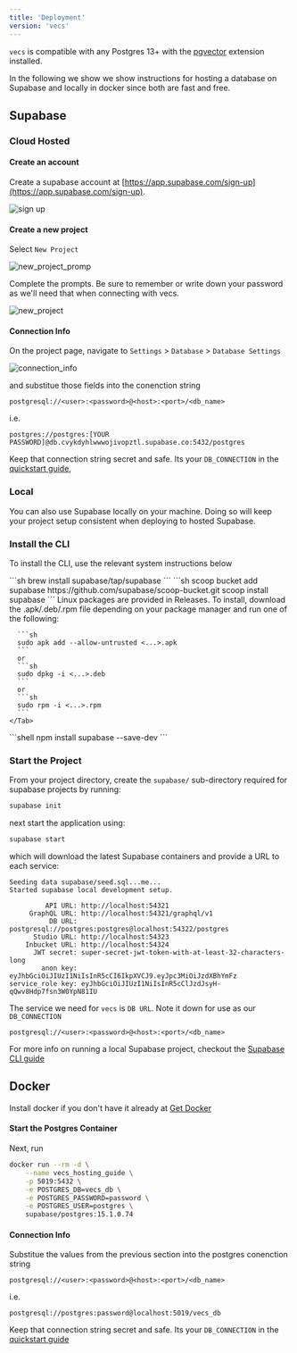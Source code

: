 ```yaml
---
title: 'Deployment'
version: 'vecs'
---
```


`vecs` is compatible with any Postgres 13+ with the [pgvector](https://github.com/pgvector/pgvector) extension installed.

In the following we show we show instructions for hosting a database on Supabase and locally in docker since both are fast and free.


## Supabase

### Cloud Hosted

#### Create an account

Create a supabase account at [https://app.supabase.com/sign-up](https://app.supabase.com/sign-up).

![sign up](/images/vecs/supabase_sign_up.png)

#### Create a new project

Select `New Project`

![new_project_promp](/images/vecs/supabase_new_project_prompt.png)

Complete the prompts. Be sure to remember or write down your password as we'll need that when connecting with vecs.

![new_project](/images/vecs/supabase_new_project.png)

#### Connection Info

On the project page, navigate to `Settings` > `Database` > `Database Settings`

![connection_info](/images/vecs/supabase_connection_info.png)

and substitue those fields into the conenction string

```text
postgresql://<user>:<password>@<host>:<port>/<db_name>
```
i.e.
```text
postgres://postgres:[YOUR PASSWORD]@db.cvykdyhlwwwojivopztl.supabase.co:5432/postgres
```

Keep that connection string secret and safe. Its your `DB_CONNECTION` in the [quickstart guide](/api),


### Local

You can also use Supabase locally on your machine. Doing so will keep your project setup consistent when deploying to hosted Supabase.

### Install the CLI

To install the CLI, use the relevant system instructions below

<Tabs>
  <Tab title="macOS">
    ```sh
    brew install supabase/tap/supabase
    ```
  </Tab>
  <Tab title="Windows">
    ```sh
    scoop bucket add supabase https://github.com/supabase/scoop-bucket.git
    scoop install supabase
    ```
    </Tab>
    <Tab title="Linux">
      Linux packages are provided in Releases. To install, download the .apk/.deb/.rpm file depending on your package manager and run one of the following:

      ```sh
      sudo apk add --allow-untrusted <...>.apk
      ```
      or
      ```sh
      sudo dpkg -i <...>.deb
      ```
      or
      ```sh
      sudo rpm -i <...>.rpm
      ```
    </Tab>
  <Tab title="npm">
    ```shell
    npm install supabase --save-dev
    ```
  </Tab>
</Tabs>

### Start the Project

From your project directory, create the `supabase/` sub-directory required for supabase projects by running:

```sh
supabase init
```

next start the application using:

```sh
supabase start
```

which will download the latest Supabase containers and provide a URL to each service:

```text
Seeding data supabase/seed.sql...me...
Started supabase local development setup.

         API URL: http://localhost:54321
     GraphQL URL: http://localhost:54321/graphql/v1
          DB URL: postgresql://postgres:postgres@localhost:54322/postgres
      Studio URL: http://localhost:54323
    Inbucket URL: http://localhost:54324
      JWT secret: super-secret-jwt-token-with-at-least-32-characters-long
        anon key: eyJhbGciOiJIUzI1NiIsInR5cCI6IkpXVCJ9.eyJpc3MiOiJzdXBhYmFz
service_role key: eyJhbGciOiJIUzI1NiIsInR5cClJzdJsyH-qQwv8Hdp7fsn3W0YpN81IU
```

The service we need for `vecs` is `DB URL`. Note it down for use as our `DB_CONNECTION`

```text
postgresql://<user>:<password>@<host>:<port>/<db_name>
```

For more info on running a local Supabase project, checkout the [Supabase CLI guide](https://supabase.com/docs/guides/cli)

## Docker

Install docker if you don't have it already at [Get Docker](https://docs.docker.com/get-docker/)


#### Start the Postgres Container

Next, run
```sh
docker run --rm -d \
    --name vecs_hosting_guide \
    -p 5019:5432 \
    -e POSTGRES_DB=vecs_db \
    -e POSTGRES_PASSWORD=password \
    -e POSTGRES_USER=postgres \
    supabase/postgres:15.1.0.74
```

#### Connection Info
Substitue the values from the previous section into the postgres conenction string

```text
postgresql://<user>:<password>@<host>:<port>/<db_name>
```
i.e.
```text
postgresql://postgres:password@localhost:5019/vecs_db
```

Keep that connection string secret and safe. Its your `DB_CONNECTION` in the [quickstart guide](/vecs/api)
